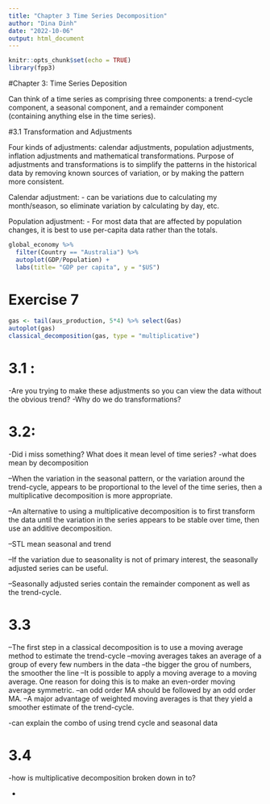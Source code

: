 ```yaml
---
title: "Chapter 3 Time Series Decomposition"
author: "Dina Dinh"
date: "2022-10-06"
output: html_document
---
```


```r
knitr::opts_chunk$set(echo = TRUE)
library(fpp3)
```

#Chapter 3: Time Series Deposition

Can think of a time series as comprising three components: a trend-cycle component, a seasonal component, and a remainder component (containing anything else in the time series).

#3.1 Transformation and Adjustments

Four kinds of adjustments: calendar adjustments, population adjustments, inflation adjustments and mathematical transformations.
Purpose of adjustments and transformations is to simplify the patterns in the historical data by removing known sources of variation, or by making the pattern more consistent.

Calendar adjustment:
- can be variations due to calculating my month/season, so eliminate variation by calculating by day, etc.

Population adjustment:
- For most data that are affected by population changes, it is best to use per-capita data rather than the totals.
```r
global_economy %>%
  filter(Country == "Australia") %>%
  autoplot(GDP/Population) +
  labs(title= "GDP per capita", y = "$US")
```
  
# Exercise 7
```r
gas <- tail(aus_production, 5*4) %>% select(Gas)
autoplot(gas)
classical_decomposition(gas, type = "multiplicative")
```

# 3.1 : 

-Are you trying to make these adjustments so you can view the data without the obvious trend?
-Why do we do transformations?

# 3.2:

-Did i miss something? What does it mean level of time series?
-what does mean by decomposition
  
--When the variation in the seasonal pattern, or the variation around the trend-cycle, appears to be proportional to the level of the time series, then a multiplicative decomposition is more appropriate. 

--An alternative to using a multiplicative decomposition is to first transform the data until the variation in the series appears to be stable over time, then use an additive decomposition. 

--STL mean seasonal and trend

--If the variation due to seasonality is not of primary interest, the seasonally adjusted series can be useful. 

--Seasonally adjusted series contain the remainder component as well as the trend-cycle.

# 3.3

--The first step in a classical decomposition is to use a moving average method to estimate the trend-cycle
--moving averages takes an average of a group of every few numbers in the data
  --the bigger the grou of numbers, the smoother the line
--It is possible to apply a moving average to a moving average. One reason for doing this is to make an even-order moving average symmetric.
--an odd order MA should be followed by an odd order MA.
--A major advantage of weighted moving averages is that they yield a smoother estimate of the trend-cycle.

-can explain the combo of using trend cycle and seasonal data


# 3.4

-how is multiplicative decomposition broken down in to?

-